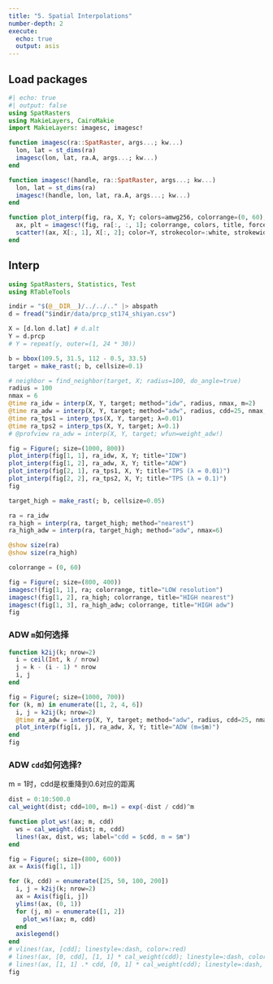 ```yaml
---
title: "5. Spatial Interpolations"
number-depth: 2
execute:
  echo: true
  output: asis
---
```


## Load packages
```julia
#| echo: true
#| output: false
using SpatRasters
using MakieLayers, CairoMakie
import MakieLayers: imagesc, imagesc!

function imagesc(ra::SpatRaster, args...; kw...)
  lon, lat = st_dims(ra)
  imagesc(lon, lat, ra.A, args...; kw...)
end

function imagesc!(handle, ra::SpatRaster, args...; kw...)
  lon, lat = st_dims(ra)
  imagesc!(handle, lon, lat, ra.A, args...; kw...)
end

function plot_interp(fig, ra, X, Y; colors=amwg256, colorrange=(0, 60), title="IDW")
  ax, plt = imagesc!(fig, ra[:, :, 1]; colorrange, colors, title, force_show_legend=true)
  scatter!(ax, X[:, 1], X[:, 2]; color=Y, strokecolor=:white, strokewidth=0.6, colorrange, colormap=colors)
end
```

## Interp

```julia
using SpatRasters, Statistics, Test
using RTableTools

indir = "$(@__DIR__)/../../.." |> abspath
d = fread("$indir/data/prcp_st174_shiyan.csv")

X = [d.lon d.lat] # d.alt
Y = d.prcp
# Y = repeat(y, outer=(1, 24 * 30))
```

```julia
b = bbox(109.5, 31.5, 112 - 0.5, 33.5)
target = make_rast(; b, cellsize=0.1)

# neighbor = find_neighbor(target, X; radius=100, do_angle=true)
radius = 100
nmax = 6
@time ra_idw = interp(X, Y, target; method="idw", radius, nmax, m=2)
@time ra_adw = interp(X, Y, target; method="adw", radius, cdd=25, nmax, do_angle=true, m=6)
@time ra_tps1 = interp_tps(X, Y, target; λ=0.01)
@time ra_tps2 = interp_tps(X, Y, target; λ=0.1)
# @profview ra_adw = interp(X, Y, target; wfun=weight_adw!)
```

```julia
fig = Figure(; size=(1000, 800))
plot_interp(fig[1, 1], ra_idw, X, Y; title="IDW")
plot_interp(fig[1, 2], ra_adw, X, Y; title="ADW")
plot_interp(fig[2, 1], ra_tps1, X, Y; title="TPS (λ = 0.01)")
plot_interp(fig[2, 2], ra_tps2, X, Y; title="TPS (λ = 0.1)")
fig
```

```julia
target_high = make_rast(; b, cellsize=0.05)

ra = ra_idw
ra_high = interp(ra, target_high; method="nearest")
ra_high_adw = interp(ra, target_high; method="adw", nmax=6)

@show size(ra)
@show size(ra_high)

colorrange = (0, 60)

fig = Figure(; size=(800, 400))
imagesc!(fig[1, 1], ra; colorrange, title="LOW resolution")
imagesc!(fig[1, 2], ra_high; colorrange, title="HIGH nearest")
imagesc!(fig[1, 3], ra_high_adw; colorrange, title="HIGH adw")
fig
```

### ADW `m`如何选择
```julia
function k2ij(k; nrow=2)
  i = ceil(Int, k / nrow)
  j = k - (i - 1) * nrow
  i, j
end

fig = Figure(; size=(1000, 700))
for (k, m) in enumerate([1, 2, 4, 6])
  i, j = k2ij(k; nrow=2)
  @time ra_adw = interp(X, Y, target; method="adw", radius, cdd=25, nmax=8, do_angle=true, m)
  plot_interp(fig[i, j], ra_adw, X, Y; title="ADW (m=$m)")
end
fig
```

### ADW `cdd`如何选择?

m = 1时，cdd是权重降到0.6对应的距离

```julia
dist = 0:10:500.0
cal_weight(dist; cdd=100, m=1) = exp(-dist / cdd)^m

function plot_ws!(ax; m, cdd)
  ws = cal_weight.(dist; m, cdd)
  lines!(ax, dist, ws; label="cdd = $cdd, m = $m")
end

fig = Figure(; size=(800, 600))
ax = Axis(fig[1, 1])

for (k, cdd) = enumerate([25, 50, 100, 200])
  i, j = k2ij(k; nrow=2)
  ax = Axis(fig[i, j])
  ylims!(ax, (0, 1))
  for (j, m) = enumerate([1, 2])
    plot_ws!(ax; m, cdd)
  end
  axislegend()
end
# vlines!(ax, [cdd]; linestyle=:dash, color=:red)
# lines!(ax, [0, cdd], [1, 1] * cal_weight(cdd); linestyle=:dash, color=:red)
# lines!(ax, [1, 1] .* cdd, [0, 1] * cal_weight(cdd); linestyle=:dash, color=:red)
fig
```
